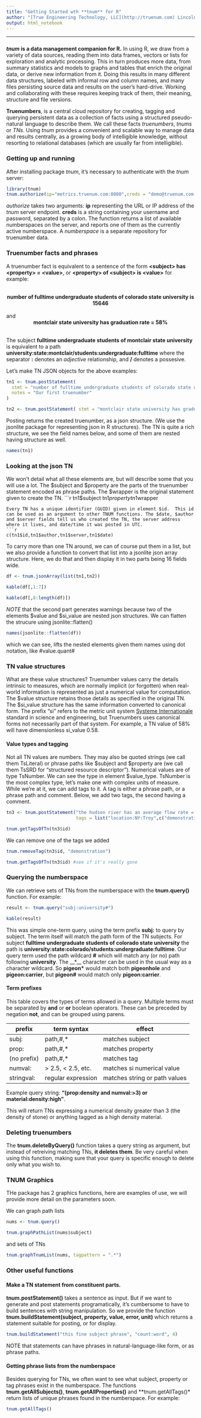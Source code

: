 ```yaml
---
title: "Getting Started wth **tnum** for R"
author: "[True Engineering Technology, LLC](http://truenum.com) Lincoln, MA" 
output: html_notebook
---
```


***

### 

***tnum* is a data management companion for R.**  In using R, we draw from a variety of data sources, reading them into data frames, vectors or lists for exploration and analytic processing.  This in turn produces more data, from summary statistics and models to graphs and tables that enrich the original data, or derive new information from it. Doing this results in many different data structures, labeled with informal row and column names, and many files persisting source data and results on the user's hard-drive. Working and collaborating with these requires keeping track of them, their meaning, structure and file versions. 

**Truenumbers**, is a central cloud repository for creating, tagging and querying persistent data as a collection of facts using a structured pseudo-natural language to describe them. We call these facts *truenumbers*, *tnums* or *TNs*.  Using *tnum* provides a convenient and scalable way to manage data and results centrally, as a growing body of intelligible knowledge, without resorting to relational databases (which are usually far from intelligible).  


### Getting up and running

After installing package *tnum*, it's necessary to authenticate with the *tnum* server:
```r
library(tnum)
tnum.authorize(ip="metrics.truenum.com:8080",creds = "demo@truenum.com:pinecone")
```
*authorize* takes two arguments: **ip** representing the URL or IP address of the *tnum* server endpoint.  **creds** is a string containing your username and password, separated by a colon. The function returns a list of available numberspaces on the server, and reports one of them as the currently active numberspace. A *numberspace* is a separate repository for truenumber data.  

### Truenumber facts and phrases

A truenumber fact is equivalent to a sentence of the form **&lt;subject&gt; has &lt;property&gt; = &lt;value&gt;**, or **&lt;property&gt; of &lt;subject&gt; is &lt;value&gt;** for example:

<br>
<center>
**number of fulltime undergraduate students of colorado state university is 15646**
</center>
<br>
and
<br>
<center>
**montclair state university has graduation rate = 58%**
</center>
<br>
The subject  **fulltime undergraduate students of montclair state university ** is equivalent to a path **university:state:montclair/students:undergraduate:fulltime** where the separator **:** denotes an *adjective* relationship, and **/** denotes a possesive.

Let's make TN JSON objects for the above examples:

```r
tn1 <- tnum.postStatement(
  stmt = "number of fulltime undergraduate students of colorado state university is 15646",
  notes = "Our first truenumber"
)

tn2 <- tnum.postStatement( stmt = "montclair state university has graduation rate = 58%", notes = "Our second truenumber")
```
Posting returns the created truenumber, as a json structure.  (We use the jsonlite package for representing json in R structures). The TN is quite a rich structure, we see the field names below, and some of them are nested having structure as well.
```r
names(tn1)
```
### Looking at the json TN

We won't detail what all these elements are, but will describe some that you will use a lot. The $subject and $property are the parts of the truenumber statement encoded as phrase paths. The $wrapper is the original statement given to create the TN. 
```r
tn1$subject
tn1$property
tn1$wrapper

```
Every TN has a unique identifier (GUID) given in element $id.  This id can be used as an argument to other TNUM functions. The $date, $author and $server fields tell us who created the TN, the server address where it lives, and date/time it was posted in UTC.  
```r
c(tn1$id,tn1$author,tn1$server,tn1$date)
```
To carry more than one TN around, we can of course put them in a list, but we also provide a function to convert that list into a jsonlite json array structure.  Here, we do that and then display it in two parts being 16 fields wide.  
```r
df <- tnum.jsonArray(list(tn1,tn2))

kable(df[,1:7])
```
```r
kable(df[,8:length(df)])

```
*NOTE* that the second part generates warnings because two of the elements $value and $si_value are nested json structures. We can flatten the strucure using jsonlite::flatten()
```r
names(jsonlite::flatten(df))
```
which we can see, lifts the nested elements given them names using dot notation, like #value.quant#

### TN value structures

What are these value structures?  Truenumber values carry the details intrinsic to measures, which are normally implicit (or forgotten) when real-world information is represented as just a numerical value for computation.  The $value structure retains those details as specified in the original TN.  The $si_value structure has the same information converted to canonical form.  The prefix "si" refers to the metric unit system [Systeme Internationale](https://www.nist.gov/pml/weights-and-measures/metric-si/si-units) standard in science and engineering, but Truenumbers uses canonical forms not necessarily part of that system.  For example, a TN value of 58% will have dimensionless si_value 0.58.  

#### Value types and tagging

Not all TN values are numbers. They may also be quoted strings (we call them TsLiteral) or phrase paths like $subject and $property are (we call them TsSRD for "structured resource descriptor").  Numerical values are of type TsNumber.  We can see the type in element $value_type.  TsNumber is the most complex type, let's make one with complex units of measure.  While we're at it, we can add tags to it.  A tag is either a phrase path, or a phrase path and comment.  Below, we add two tags, the second having a comment.  
```r
tn3 <- tnum.postStatement("the hudson river has an average flow rate = 21.4 thousand feet^3/second", 
                          tags = list("location:NY:Troy",c("demonstration","just for demonstrating TNUM")))

tnum.getTagsOfTn(tn3$id)
```
We can remove one of the tags we added
```r
tnum.removeTag(tn3$id, "demonstration")

tnum.getTagsOfTn(tn3$id) #see if it's really gone
```
### Querying the numberspace

We can retrieve sets of TNs from the numberspace with the **tnum.query()** function.  For example:
```r
result <- tnum.query("subj:university#")

kable(result)
```
This was simple one-term query, using the term prefix **subj:** to query by subject.  The term itself will match the path form of the TN subjects.  For subject **fulltime undergraduate students of colorado state university** the path is **university:state:colorado/students:undergraduate:fulltime**.  Our query term used the path wildcard **#** which will match any (or no) path following **university**.  The __*__ character can be used in the usual way as a character wildcard.  So **pigeon\*** would match both **pigeonhole** and **pigeon:carrier**, but **pigeon#** would match only **pigeon:carrier**.

#### Term prefixes

This table covers the types of terms allowed in a query.  Multiple terms must be separated by **and** or **or** boolean operators.  These can be preceded by negation **not**, and can be grouped using parens.  

prefix      | term syntax         | effect
------------|---------------------|----------------
subj:       | path,#,*            | matches subject
prop:       | path,#,*            | matches property
(no prefix) | path,#,*            | matches tag
numval:     | > 2.5, < 2.5, etc. | matches si  numerical value
stringval:  | regular expression      | matches string or path values

Example query string: **"(prop:density and numval:>3) or material:density:high"**.

This will return TNs expressing a numerical density greater than 3 (the density of stone) or anything tagged as a high density material.  

### Deleting truenumbers

The **tnum.deleteByQuery()** function takes a query string as argument, but instead of retreiving matching TNs, __it deletes them__. Be very careful when using this function, making sure that your query is specific enough to delete only what you wish to.   

### TNUM Graphics

THe package has 2 graphics functions, here are examples of use, we will provide more detail on the parameters soon.  

We can graph path lists
```r
nums <- tnum.query()

tnum.graphPathList(nums$subject)
```
and sets of TNs
```r
tnum.graphTnumList(nums, tagpattern = ".*")
```
### Other useful functions

#### Make a TN statement from constituent parts.

**tnum.postStatement()** takes a sentence as input.  But if we want to generate and post statements programatically, it's cumbersome to have to build sentences with string manipulation.  So we provide the function **tnum.buildStatement(subject, property, value, error, unit)** which returns a statement suitable for posting, or for display.  
```r
tnum.buildStatement("this fine subject phrase", "count:word", 4)
```
NOTE that statements can have phrases in natural-language-like form, or as phrase paths.  

#### Getting phrase lists from the numberspace

Besides querying for TNs, we often want to see what subject, property or tag phrases exist in the numberspace.  The functions **tnum.getAllSubjects()**, **tnum.getAllProperties()** and **tnum.getAllTags()* return lists of unique phrases found in the numberspace.  For example:
```r
tnum.getAllTags()
```
